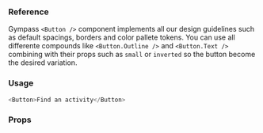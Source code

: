 ### Reference

Gympass `<Button />` component implements all our design guidelines such as default spacings, borders and color pallete tokens.
You can use all differente compounds like `<Button.Outline />` and `<Button.Text />` combining with their props such as `small` or `inverted` so the button become the desired variation.

### Usage

```javascript reactLive=true center=true
<Button>Find an activity</Button>
```

### Props

<PropsTable component="CheckboxSwitch" platform="web" />
